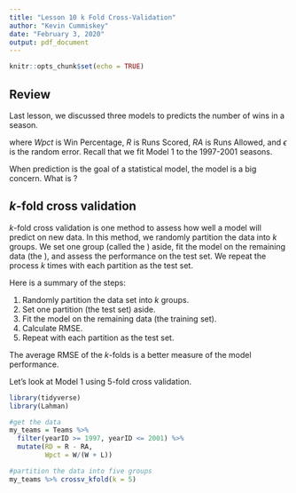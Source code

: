 ```yaml
---
title: "Lesson 10 k Fold Cross-Validation"
author: "Kevin Cummiskey"
date: "February 3, 2020"
output: pdf_document
---
```


```r
knitr::opts_chunk$set(echo = TRUE)
```

## Review

Last lesson, we discussed three models to predicts the number of wins in a season.

\begin{align}
Wpct &= \beta_0 + \beta_1 RD + \epsilon \\
Wpct &= \frac{R^2}{R^2 + RA^2} + \epsilon \\
Wpct &= \frac{R^k}{R^k + RA^k} + \epsilon
\end{align}
where $Wpct$ is Win Percentage, $R$ is Runs Scored, $RA$ is Runs Allowed, and $\epsilon$ is the random error. Recall that we fit Model 1 to the 1997-2001 seasons.

When prediction is the goal of a statistical model, \textit{overfitting} the model is a big concern.  What is \textit{overfitting}?

\vspace{0.5in}

## $k$-fold cross validation

$k$-fold cross validation is one method to assess how well a model will predict on new data.  In this method, we randomly partition the data into $k$ groups.  We set one group (called the \textit{test set}) aside, fit the model on the remaining data (the \textit{training set}), and assess the performance on the test set.  We repeat the process $k$ times with each partition as the test set.

Here is a summary of the steps:

1. Randomly partition the data set into $k$ groups.
2. Set one partition (the test set) aside.
3. Fit the model on the remaining data (the training set).
4. Calculate RMSE.
5. Repeat with each partition as the test set.

The average RMSE of the $k$-folds is a better measure of the model performance.


Let's look at Model 1 using 5-fold cross validation.  

```r
library(tidyverse)
library(Lahman)

#get the data
my_teams = Teams %>%
  filter(yearID >= 1997, yearID <= 2001) %>%
  mutate(RD = R - RA,
         Wpct = W/(W + L))

#partition the data into five groups
my_teams %>% crossv_kfold(k = 5)

```




